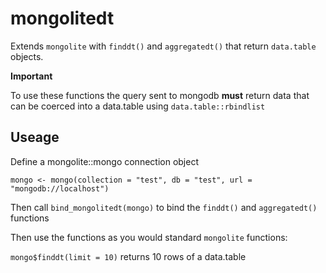 # mongolitedt


Extends `mongolite` with `finddt()` and `aggregatedt()` that return `data.table` objects. 

**Important**

To use these functions the query sent to mongodb **must** return data that can be coerced into a data.table using `data.table::rbindlist`



## Useage

Define a mongolite::mongo connection object 

`mongo <- mongo(collection = "test", db = "test", url = "mongodb://localhost")`

Then call `bind_mongolitedt(mongo)` to bind the `finddt()` and `aggregatedt()` functions

Then use the functions as you would standard `mongolite` functions:

`mongo$finddt(limit = 10)` returns 10 rows of a data.table




